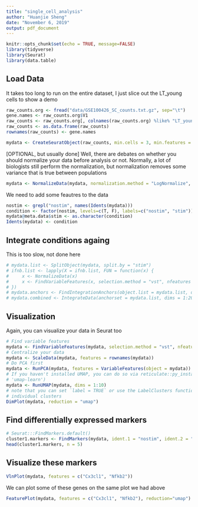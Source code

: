 ```yaml
---
title: "single_cell_analysis"
author: "Huanjie Sheng"
date: "November 6, 2019"
output: pdf_document
---
```


```r
knitr::opts_chunk$set(echo = TRUE, message=FALSE)
library(tidyverse)
library(Seurat)
library(data.table)
```

## Load Data
It takes too long to run on the entire dataset, I just slice out the LT_young cells to show a demo
```r
raw_counts.org <- fread("data/GSE100426_SC_counts.txt.gz", sep="\t")
gene.names <- raw_counts.org$V1
raw_counts <- raw_counts.org[, colnames(raw_counts.org) %like% "LT_young", with=FALSE]
raw_counts <- as.data.frame(raw_counts)
rownames(raw_counts) <- gene.names
```

```r
mydata <- CreateSeuratObject(raw_counts, min.cells = 3, min.features = 200, project = "mann_cellreport_2018_scRNAseq")
```

[OPTIONAL, but usually done]
Well, there are debates on whether you should normalize your data before analysis or not.
Normally, a lot of biologists still perform the normalization, but normalization removes some variance that is true between populations
```r
mydata <- NormalizeData(mydata, normalization.method = "LogNormalize", scale.factor = 1e6)
```

We need to add some feautres to the data
```r
nostim <- grepl("nostim", names(Idents(mydata)))
condition <- factor(nostim, levels=c(T, F), labels=c("nostim", "stim"))
mydata@meta.data$stim <- as.character(condition)
Idents(mydata) <- condition
```

## Integrate conditions againg
This is too slow, not done here
```r
# mydata.list <- SplitObject(mydata, split.by = "stim")
# ifnb.list <- lapply(X = ifnb.list, FUN = function(x) {
#     x <- NormalizeData(x)
#     x <- FindVariableFeatures(x, selection.method = "vst", nfeatures = 2000)
# })
# mydata.anchors <- FindIntegrationAnchors(object.list = mydata.list, dims = 1:20)
# mydata.combined <- IntegrateData(anchorset = mydata.list, dims = 1:20)
```

## Visualization
Again, you can visualize your data in Seurat too
```r
# Find variable features
mydata <- FindVariableFeatures(mydata, selection.method = "vst", nfeatures = 2000)
# Centralize your data
mydata <- ScaleData(mydata, features = rownames(mydata))
# Do PCA first
mydata <- RunPCA(mydata, features = VariableFeatures(object = mydata))
# If you haven't installed UMAP, you can do so via reticulate::py_install(packages =
# 'umap-learn')
mydata <- RunUMAP(mydata, dims = 1:10)
# note that you can set `label = TRUE` or use the LabelClusters function to help label
# individual clusters
DimPlot(mydata, reduction = "umap")
```


## Find differentially expressed markers

```r
# Seurat:::FindMarkers.default()
cluster1.markers <- FindMarkers(mydata, ident.1 = "nostim", ident.2 = "stim", min.pct = 0.25)
head(cluster1.markers, n = 5)
```

## Visualize these markers
```r
VlnPlot(mydata, features = c("Cx3cl1", "Nfkb2"))
```
We can plot some of these genes on the same plot we had above
```r
FeaturePlot(mydata, features = c("Cx3cl1", "Nfkb2"), reduction="umap")
```